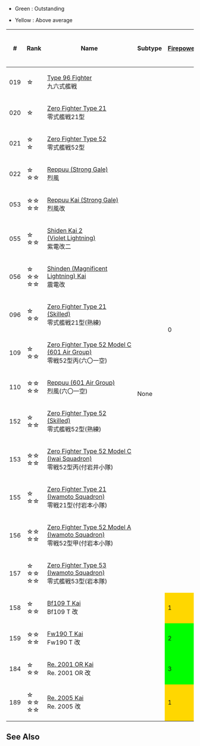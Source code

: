 *Green : Outstanding

*Yellow : Above average
{| class="wikitable" style="text-align: center;"
|-
!#
!Rank
!Name
!Subtype
![[file:icon_Gun.png|Firepower]]
![[file:icon_Torpedo.png|Torpedo Attack]]
![[file:icon_Dive.png|Dive Bomber Attack]]
![[file:icon_AA.png|Anti-Air]]
![[file:icon_ASW.png|Anti-Submarine]]
![[file:icon_LOS.png|View Range]]
![[file:icon_Hit.png|Accuracy]]
![[file:icon_Range.png|Range]]
![[File:Icon Evasion.png]]
!Classes
!Craftable
!Notes
|-
| 019
| ☆
| style="white-space:nowrap;text-align:left;" |[[Type 96 Fighter]]<br />{{Template:GreenPlane}}九六式艦戦
| rowspan="19" |None
| rowspan="15" |0
| rowspan="19" |0
| rowspan="19" |0
| 2
| rowspan="19" |0
| rowspan="7" |0
| rowspan="7" |0
| rowspan="19" |0
| rowspan="5" |0
| rowspan="19" |CV(L), LHA
| rowspan="4" |Yes
| 
|-
| 020
| ☆
| style="white-space:nowrap;text-align:left;" |[[Zero Fighter Type 21]]<br />{{Template:GreenPlane}}零式艦戦21型
| 5
| 
|-
| 021
| ☆<br />☆
| style="white-space:nowrap;text-align:left;" |[[Zero Fighter Type 52]]<br />{{Template:GreenPlane}}零式艦戦52型
| 6
| style="white-space:nowrap;text-align:left;" |All Kai'd CVLs stock equipment.
|-
| 022
| ☆<br />☆☆
| style="white-space:nowrap;text-align:left;" |[[Reppuu (Strong Gale)]]<br />{{Template:GreenPlane}}烈風
| style="background-color: gold;" |10
| style="white-space:nowrap;text-align:left;" |[[Taihou]] Kai and [[Jun%27you]] Kai Ni stock equipment.
|-
| 053
| ☆☆<br />☆☆
| style="white-space:nowrap;text-align:left;" |[[Reppuu Kai (Strong Gale)]]<br />{{Template:GreenPlane}}烈風改
| style="background-color: lime;" |12
| No
| style="text-align:left;" |[[Spring 2014 Event]] E-1 reward.
|-
| 055
| ☆<br />☆☆
| style="white-space:nowrap;text-align:left;" |[[Shiden Kai 2 (Violet Lightning)|Shiden Kai 2<br />(Violet Lightning)]]<br />{{Template:GreenPlane}}紫電改二
| style="background-color: gold;" |9
| style="background-color: lime;" |3
| Yes
| 
|-
| 056
| ☆<br />☆☆<br />☆☆
| style="white-space:nowrap;text-align:left;" |[[Shinden (Magnificent Lightning) Kai|Shinden (Magnificent<br />Lightning) Kai]]<br />{{Template:GreenPlane}}震電改
| style="background-color: lime;" |15
| 0
| rowspan="13" |No
| style="text-align:left;" |[[Spring 2013 Event#E-4|Spring 2013 Event]] E-4 reward.
|-
| 096
| ☆<br />☆☆
| style="white-space:nowrap;text-align:left;" |[[Zero Fighter Type 21 (Skilled)|Zero Fighter Type 21<br />(Skilled)]]<br />{{Template:GreenPlane}}零式艦戦21型(熟練)
|8
| style="background-color: lime;" |1
| style="background-color: lime;" |2
| style="background-color: gold;" |2
| style="text-align:left;" | [[Hiryuu|Hiryuu Kai Ni]] and [[Souryuu|Souryuu Kai Ni]] stock equipment.<br/>
Obtainable by [[Quests#F22|quest F22]]
|-
| 109
| ☆<br />☆☆
| style="white-space:nowrap;text-align:left;" |[[Zero Fighter Type 52 Model C (601 Air Group)|Zero Fighter Type 52 Model C<br />(601 Air Group)]]<br />{{Template:GreenPlane}}零戦52型丙(六〇一空)
| style="background-color: gold;" |9
| rowspan="2" |0
| rowspan="2" style="background-color: gold;" |1
|1
| style="text-align:left;" | [[Unryuu|Unryuu Kai]] and [[Amagi|Amagi Kai]] stock equipment.
|-
| 110
| ☆☆<br />☆☆
| style="white-space:nowrap;text-align:left;" |[[Reppuu (601 Air Group)]]<br />{{Template:GreenPlane}}烈風(六〇一空)
| style="background-color: lime;" |11
| style="background-color: gold;" |2
| style="text-align:left;" |Quest reward from [[Quests#F15|quest F15]].
|-
| 152
| ☆<br />☆☆
| style="white-space:nowrap;text-align:left;" |[[Zero Fighter Type 52 (Skilled)|Zero Fighter Type 52 <br />(Skilled)]]<br />{{Template:GreenPlane}}零式艦戦52型(熟練)
| style="background-color: gold;" |9
| rowspan="4" style="background-color: lime;" |1
| rowspan="2" style="background-color: lime;" |2
| rowspan="4"|1
| style="text-align:left;" |Quest reward from quests [[Quests#F24|F24]] and [[Quests#F25|F25]].
|-
| 153
| ☆☆<br />☆☆
| style="white-space:nowrap;text-align:left;" |[[Zero Fighter Type 52 Model C (Iwai Squadron)|Zero Fighter Type 52 Model C<br />(Iwai Squadron)]]<br />{{Template:GreenPlane}} 零戦52型丙(付岩井小隊) 
| style="background-color: lime;" |10
| style="text-align:left;" |Quest reward from [[Quests#F26|quest F26]].
|-
| 155
| ☆<br />☆☆
| style="white-space:nowrap;text-align:left;" |[[Zero Fighter Type 21 (Iwamoto Squadron)|Zero Fighter Type 21<br />(Iwamoto Squadron)]]<br />{{Template:GreenPlane}} 零戦21型(付岩本小隊) 
| style="background-color: gold;" |9
| rowspan="2" style="background-color: lime;" |3
| style="text-align:left;" |Quest reward from [[Quests#F28|quest F28]].
|-
| 156
| ☆☆<br />☆☆
| style="white-space:nowrap;text-align:left;" |[[Zero Fighter Type 52 Model A (Iwamoto Squadron)|Zero Fighter Type 52 Model A<br />(Iwamoto Squadron)]]<br />{{Template:GreenPlane}}零戦52型甲(付岩本小隊) 
| style="background-color: lime;" |11
| style="text-align:left;" |Quest reward from [[Quests#F29|quest F29]].
|-
| 157
| ☆<br />☆☆<br />☆☆
| style="white-space:nowrap;text-align:left;" |[[Zero Fighter Type 53 (Iwamoto Squadron)|Zero Fighter Type 53<br />(Iwamoto Squadron)]]<br />{{Template:GreenPlane}}零式艦戦53型(岩本隊) 
| style="background-color: lime;" |12
| style="background-color: lime;" |2
| style="background-color: lime;" |4
| style="background-color: lime;" |3
| style="text-align:left;" |Quest reward from [[Quests#F30|quest F30]].

|-
| 158
| ☆<br />☆☆
| style="white-space:nowrap;text-align:left;" |[[Bf109 T Kai]]<br />{{Template:GreenPlane}}Bf109 T 改
| style="background-color: gold;" |1
|8
| rowspan="4" |0
| rowspan="4" |0
| style="background-color: lime;" |4
| style="text-align:left;" |[[Graf Zeppelin]] stock equipment.<br/>
[[Fall 2015 Event#E-4|Fall 2015 Event]] E-4 Medium reward.
|-
| 159
| ☆☆<br />☆☆
| style="white-space:nowrap;text-align:left;" |[[Fw190 T Kai]]<br />{{Template:GreenPlane}}Fw190 T 改
| style="background-color: lime;" |2
| style="background-color: lime;" |10
| rowspan="2" style="background-color: gold;" |2
| style="text-align:left;" |[[Graf Zeppelin]] Kai stock equipment.<br/>[[Fall 2015 Event#E-4|Fall 2015 Event]] E-4 Hard reward.
|-
| 184
| ☆<br />☆☆
| style="white-space:nowrap;text-align:left;" |[[Re. 2001 OR Kai]]<br />{{Template:GreenPlane}}Re. 2001 OR 改
| style="background-color: lime;" |3
|6
| style="text-align:left;" |June 2016 Rank Reward
|
|-
| 189
| ☆<br />☆☆<br />☆☆
| style="white-space:nowrap;text-align:left;" |[[Re. 2005 Kai]]<br />{{Template:GreenPlane}}Re. 2005 改
| style="background-color: gold;" |1
| style="background-color: lime;" |11
| style="background-color: lime;" |3
| style="text-align:left;" |[[Summer 2016 Event]] E4 Medium and Hard Reward.
|}
==See Also==
{{Equipmentlist}}